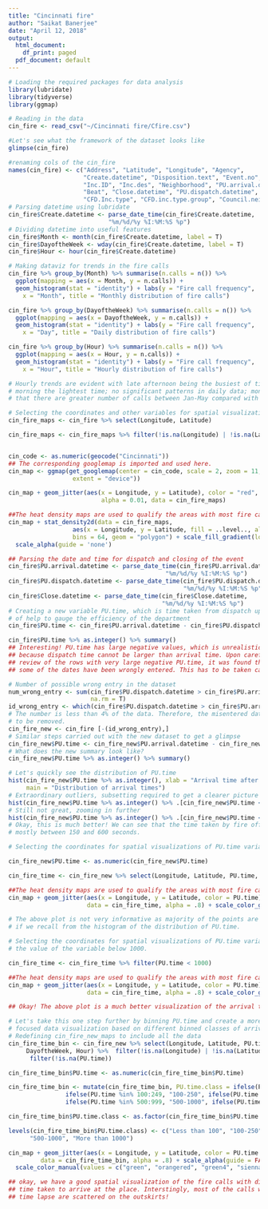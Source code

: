 ---
title: "Cincinnati fire"
author: "Saikat Banerjee"
date: "April 12, 2018"
output:
  html_document:
    df_print: paged
  pdf_document: default
---

```{r}
# Loading the required packages for data analysis
library(lubridate)
library(tidyverse)
library(ggmap)
```

```{r}
# Reading in the data
cin_fire <- read_csv("~/Cincinnati fire/Cfire.csv")
```

```{r}
#Let's see what the framework of the dataset looks like
glimpse(cin_fire)
```

```{r}
#renaming cols of the cin_fire
names(cin_fire) <- c("Address", "Latitude", "Longitude", "Agency", 
                     "Create.datetime", "Disposition.text", "Event.no",
                     "Inc.ID", "Inc.des", "Neighborhood", "PU.arrival.datetime",
                     "Beat", "Close.datetime", "PU.dispatch.datetime",
                     "CFD.Inc.type", "CFD.inc.type.group", "Council.neighborhood")
# Parsing datetime using lubridate
cin_fire$Create.datetime <- parse_date_time(cin_fire$Create.datetime, 
                            "%m/%d/%y %I:%M:%S %p")
# Dividing datetime into useful features
cin_fire$Month <- month(cin_fire$Create.datetime, label = T)
cin_fire$DayoftheWeek <- wday(cin_fire$Create.datetime, label = T)
cin_fire$Hour <- hour(cin_fire$Create.datetime)

```

```{r}
# Making dataviz for trends in the fire calls
cin_fire %>% group_by(Month) %>% summarise(n.calls = n()) %>% 
  ggplot(mapping = aes(x = Month, y = n.calls)) + 
  geom_histogram(stat = "identity") + labs(y = "Fire call frequency",
    x = "Month", title = "Monthly distribution of fire calls") 

cin_fire %>% group_by(DayoftheWeek) %>% summarise(n.calls = n()) %>% 
  ggplot(mapping = aes(x = DayoftheWeek, y = n.calls)) + 
  geom_histogram(stat = "identity") + labs(y = "Fire call frequency",
    x = "Day", title = "Daily distribution of fire calls")

cin_fire %>% group_by(Hour) %>% summarise(n.calls = n()) %>% 
  ggplot(mapping = aes(x = Hour, y = n.calls)) + 
  geom_histogram(stat = "identity") + labs(y = "Fire call frequency",
    x = "Hour", title = "Hourly distribution of fire calls")

# Hourly trends are evident with late afternoon being the busiest of times and early  
# morning the lightest time; no significant patterns in daily data; monthly data show
# that there are greater number of calls between Jan-May compared with rest of the year. 

```

```{r}
# Selecting the coordinates and other variables for spatial visualizations
cin_fire_maps <- cin_fire %>% select(Longitude, Latitude)

cin_fire_maps <- cin_fire_maps %>% filter(!is.na(Longitude) | !is.na(Latitude))


cin_code <- as.numeric(geocode("Cincinnati"))
## The corresponding googlemap is imported and used here.
cin_map <- ggmap(get_googlemap(center = cin_code, scale = 2, zoom = 11, 
                  extent = "device"))

cin_map + geom_jitter(aes(x = Longitude, y = Latitude), color = "red", 
                          alpha = 0.01, data = cin_fire_maps)

```

```{r}
##The heat density maps are used to qualify the areas with most fire calls.
cin_map + stat_density2d(data = cin_fire_maps,
                  aes(x = Longitude, y = Latitude, fill = ..level.., alpha = ..level..),
                  bins = 64, geom = "polygon") + scale_fill_gradient(low = "blue", high = "red") + 
  scale_alpha(guide = 'none')
```

```{r}
## Parsing the date and time for dispatch and closing of the event
cin_fire$PU.arrival.datetime <- parse_date_time(cin_fire$PU.arrival.datetime, 
                                            "%m/%d/%y %I:%M:%S %p")
cin_fire$PU.dispatch.datetime <- parse_date_time(cin_fire$PU.dispatch.datetime,
                                                 "%m/%d/%y %I:%M:%S %p")
cin_fire$Close.datetime <- parse_date_time(cin_fire$Close.datetime,
                                           "%m/%d/%y %I:%M:%S %p")
# Creating a new variable PU.time, which is time taken from dispatch upto arrival
# of help to gauge the efficiency of the department
cin_fire$PU.time <- cin_fire$PU.arrival.datetime - cin_fire$PU.dispatch.datetime

cin_fire$PU.time %>% as.integer() %>% summary()
## Interesting! PU.time has large negative values, which is unrealistic
## because dispatch time cannot be larger than arrival time. Upon careful 
## review of the rows with very large negative PU.time, it was found that 
## some of the dates have been wrongly entered. This has to be taken care of.
```
```{r}
# Number of possible wrong entry in the dataset
num_wrong_entry <- sum(cin_fire$PU.dispatch.datetime > cin_fire$PU.arrival.datetime,
                       na.rm = T)
id_wrong_entry <- which(cin_fire$PU.dispatch.datetime > cin_fire$PU.arrival.datetime)
# The number is less than 4% of the data. Therefore, the misentered data was decided
# to be removed.
cin_fire_new <- cin_fire [-(id_wrong_entry),]
# Similar steps carried out with the new dataset to get a glimpse
cin_fire_new$PU.time <- cin_fire_new$PU.arrival.datetime - cin_fire_new$PU.dispatch.datetime
# What does the new summary look like?
cin_fire_new$PU.time %>% as.integer() %>% summary()
```

```{r}
# Let's quickly see the distribution of PU.time
hist(cin_fire_new$PU.time %>% as.integer(), xlab = "Arrival time after dispatch",
     main = "Distribution of arrival times") 
# Extraordinary outliers, subsetting required to get a clearer picture
hist(cin_fire_new$PU.time %>% as.integer() %>% .[cin_fire_new$PU.time < 2000], xlab = "Arrival time after dispatch", main = "Distribution of arrival times")
# Still not great, zooming in further
hist(cin_fire_new$PU.time %>% as.integer() %>% .[cin_fire_new$PU.time < 1000], xlab = "Arrival time after dispatch", main = "Distribution of arrival times")
# Okay, this is much better! We can see that the time taken by fire officials vary 
# mostly between 150 and 600 seconds. 
```

```{r} 
# Selecting the coordinates for spatial visualizations of PU.time variable

cin_fire_new$PU.time <- as.numeric(cin_fire_new$PU.time)

cin_fire_time <- cin_fire_new %>% select(Longitude, Latitude, PU.time, Agency, Month,DayoftheWeek, Hour) %>% filter(!is.na(Longitude) | !is.na(Latitude)) %>% filter(!is.na(PU.time))

##The heat density maps are used to qualify the areas with most fire calls.
cin_map + geom_jitter(aes(x = Longitude, y = Latitude, color = PU.time),
                      data = cin_fire_time, alpha = .8) + scale_color_gradientn(colors = terrain.colors(20))
```
```{r}
# The above plot is not very informative as majority of the points are below 1000 
# if we recall from the histogram of the distribution of PU.time.

# Selecting the coordinates for spatial visualizations of PU.time variable, keeping
# the value of the variable below 1000.

cin_fire_time <- cin_fire_time %>% filter(PU.time < 1000)

##The heat density maps are used to qualify the areas with most fire calls.
cin_map + geom_jitter(aes(x = Longitude, y = Latitude, color = PU.time),
                      data = cin_fire_time, alpha = .8) + scale_color_gradientn(colors = terrain.colors(20))
```
```{r}
## Okay! The above plot is a much better visualization of the arrival times on the city map.

# Let's take this one step further by binning PU.time and create a more 
# focused data visualization based on different binned classes of arrival times.
# Redefining cin_fire_new_maps to include all the data
cin_fire_time_bin <- cin_fire_new %>% select(Longitude, Latitude, PU.time, Agency, Month, 
     DayoftheWeek, Hour) %>%  filter(!is.na(Longitude) | !is.na(Latitude)) %>%        
      filter(!is.na(PU.time))

cin_fire_time_bin$PU.time <- as.numeric(cin_fire_time_bin$PU.time)

cin_fire_time_bin <- mutate(cin_fire_time_bin, PU.time.class = ifelse(PU.time %in% 0:99, "Less than 100", 
                ifelse(PU.time %in% 100:249, "100-250", ifelse(PU.time %in% 250:499, "250-500", 
                ifelse(PU.time %in% 500:999, "500-1000", ifelse(PU.time %in% 1000:45000, " More than 1000", "000"))))))

cin_fire_time_bin$PU.time.class <- as.factor(cin_fire_time_bin$PU.time.class)

levels(cin_fire_time_bin$PU.time.class) <- c("Less than 100", "100-250", "250-500",
      "500-1000", "More than 1000")

cin_map + geom_jitter(aes(x = Longitude, y = Latitude, color = PU.time.class),
         data = cin_fire_time_bin, alpha = .8) + scale_alpha(guide = FALSE) +
  scale_color_manual(values = c("green", "orangered", "green4", "sienna4", "navyblue"))

## okay, we have a good spatial visualization of the fire calls with different classes of 
## time taken to arrive at the place. Interstingly, most of the calls with most amount of
## time lapse are scattered on the outskirts!
```
